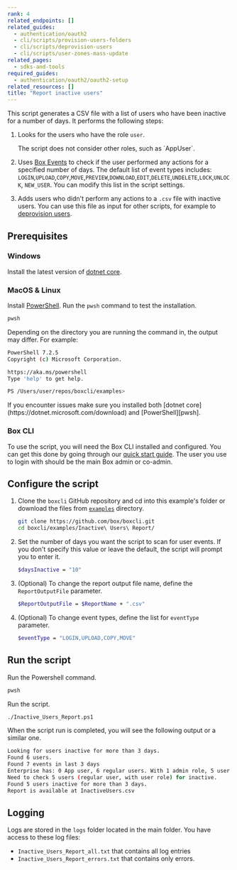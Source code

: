 ```yaml
---
rank: 4
related_endpoints: []
related_guides:
  - authentication/oauth2
  - cli/scripts/provision-users-folders
  - cli/scripts/deprovision-users
  - cli/scripts/user-zones-mass-update
related_pages:
  - sdks-and-tools
required_guides:
  - authentication/oauth2/oauth2-setup
related_resources: []
title: "Report inactive users"
---
```

This script generates a CSV file with a list of users who have been inactive for a number of days. It performs the following steps:

1. Looks for the users who have the role `user`.

    <message>
    The script does not consider other roles, such as `AppUser`.
    </message>

2. Uses [Box Events][boxevents] to check if the user performed any actions for a specified number of days. The default list of event types includes: `LOGIN`,`UPLOAD`,`COPY`,`MOVE`,`PREVIEW`,`DOWNLOAD`,`EDIT`,`DELETE`,`UNDELETE`,`LOCK`,`UNLOCK`, `NEW_USER`. You can modify this list in the script settings.
3. Adds users who didn't perform any actions to a `.csv` file with inactive users. You can use this file as input for other scripts, for example to [deprovision users][deprovisionscript].

## Prerequisites

### Windows

Install the latest version of [dotnet core](https://dotnet.microsoft.com/download).

### MacOS & Linux

Install [PowerShell][pwsh]. Run the `pwsh` command to test the installation.

```bash
pwsh
```

Depending on the directory you are
running the command in, the output may differ.
For example:

```bash
PowerShell 7.2.5
Copyright (c) Microsoft Corporation.

https://aka.ms/powershell
Type 'help' to get help.

PS /Users/user/repos/boxcli/examples>
```

<message>
If you encounter issues make sure you installed both
[dotnet core](https://dotnet.microsoft.com/download) and
[PowerShell][pwsh].
</message>

### Box CLI

To use the script, you will need the Box CLI
installed and configured. You can get this done by going through
our [quick start guide][quickstart]. The user you use to login with should
be the main Box admin or co-admin.

## Configure the script

1. Clone the `boxcli` GitHub repository and cd into this example's folder or download the files from [`examples`][examples] directory.

    ```bash
    git clone https://github.com/box/boxcli.git
    cd boxcli/examples/Inactive\ Users\ Report/
    ```

2. Set the number of days you want the script to scan for user events. If you   don't specify this value or leave the default, the script will prompt you to enter it.

    ```bash
    $daysInactive = "10"
    ```

3. (Optional) To change the report output file name, define the `ReportOutputFile` parameter.

    ```bash
    $ReportOutputFile = $ReportName + ".csv"
    ```

4. (Optional) To change event types, define the list for `eventType` parameter.

    ```bash
    $eventType = "LOGIN,UPLOAD,COPY,MOVE"
    ```

## Run the script

Run the Powershell command.

```bash
pwsh
```

Run the script.

```bash
./Inactive_Users_Report.ps1
```

When the script run is completed, you will see the following
output or a similar one.

```bash
Looking for users inactive for more than 3 days.
Found 6 users.
Found 7 events in last 3 days
Enterprise has: 0 App user, 6 regular users. With 1 admin role, 5 user roles.
Need to check 5 users (regular user, with user role) for inactive.
Found 5 users inactive for more than 3 days.
Report is available at InactiveUsers.csv
```

## Logging

Logs are stored in the `logs` folder located in the main folder.
You have access to these log files:

* `Inactive_Users_Report_all.txt` that contains all log entries
* `Inactive_Users_Report_errors.txt` that contains only errors.

[scripts]: https://github.com/box/boxcli/tree/main/examples
[pwsh]: https://docs.microsoft.com/en-us/powershell/scripting/install/installing-powershell?view=powershell-7.2
[quickstart]: g://cli/quick-start/create-oauth-app
[boxevents]: resource://event
[deprovisionscript]: g://cli/scripts/deprovision-users
[console]: https://app.box.com/developers/console
[auth]: g://authentication/oauth2/oauth2-setup
[examples]: https://github.com/box/boxcli/tree/main/examples/Inactive%20Users%20Report
